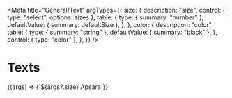 

<Meta
    title="General/Text"
    argTypes={{
        size: {
            description: "size",
            control: { type: "select", options: sizes },
            table: {
                type: { summary: "number" },
                defaultValue: { summary: defaultSize },
            },
        },
        color: {
            description: "color",
            table: {
                type: { summary: "string" },
                defaultValue: { summary: "black" },
            },
            control: { type: "color" },
        },
    }}
/>

# Texts

<Preview>
    <Story
        name="Playground"
        args={{
            size: 14,
            color: "black",
        }}
    >
        {(args) => <Text {...args} style={{ color: args?.color }}>{`${args?.size} Apsara`}</Text>}
    </Story>
</Preview>

<ArgsTable story="Playground" />

